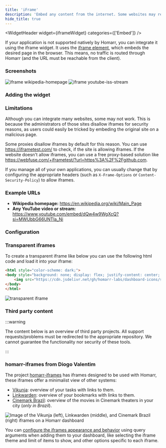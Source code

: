 ```yaml
---
title: 'iFrame'
description: 'Embed any content from the internet. Some websites may restrict access.'
hide_title: true
---
```




<WidgetHeader
  widget={iframeWidget}
  categories={['Embed']}
/>

If your application is not supported natively by Homarr, you can integrate it using the iframe widget.
It uses the [iframe element](https://developer.mozilla.org/en-US/docs/Web/HTML/Element/iframe),
which embeds the desired page in the browser.
This means, no traffic is routed through Homarr (and the URL must be reachable from the client).

### Screenshots


<div>
  <img src={wikipediaHomepage} alt="iframe wikipedia-homepage" width={128 * 3} />
  <img src={youtubeStream} alt="iframe youtube-iss-stream" width={128 * 3} />
</div>

### Adding the widget

<AddingWidget />

### Limitations

Although you can integrate many websites, some may not work.
This is because the administrators of those sites disallow iframes
for security reasons, as users could easily be tricked
by embeding the original site on a malicious page.

Some proxies disallow iframes by default for this reason.
You can use https://iframetest.com/ to check, if the site is allowing iframes.
If the website doesn't allow iframes, you can use a free proxy-based solution
like https://webfuse.com/+iframetest/?url=https%3A%2F%2Fgithub.com.

If you manage all of your own applications, you can usually change that by configuring
the appropriate headers (such as `X-Frame-Options` or `Content-Security-Policy`) to allow iframes.

### Example URLs

- **Wikipedia homepage:** https://en.wikipedia.org/wiki/Main_Page
- **Any YouTube video or stream:** https://www.youtube.com/embed/dQw4w9WgXcQ?si=MWUbbG66UNTla_Ni

### Configuration
<WidgetConfig configuration={iframeWidget.configuration} />

### Transparent iframes

To create a transparent iframe like below you can use the following html code and load it into your iframe:

```html
<html style="color-scheme: dark;">
<body style="background: none; display: flex; justify-content: center; align-items: center;">
    <img src="https://cdn.jsdelivr.net/gh/homarr-labs/dashboard-icons/svg/homarr.svg" width="90" height="90" />
</body>
</html>
```

![transparent iframe](./img/transparent-iframe.png)

### Third party content
:::warning

The content below is an overview of third party projects. All support requests/problems must be redirected to the appropriate repository.
We cannot guarantee the functionality nor security of these tools.

:::

### homarr-iframes from Diogo Valentim
The project [homarr-iframes](https://github.com/diogovalentte/homarr-iframes) has iframes designed to be used with Homarr, these iframes offer a minimalist view of other systems:

- [Vikunja](https://github.com/go-vikunja/vikunja): overview of your tasks with links to them.
- [Linkwarden](https://github.com/linkwarden/linkwarden): overview of your bookmarks with links to them.
- [Cinemark Brazil](https://www.cinemark.com.br): overview of the movies in Cinemark theaters in your city (*only in Brazil*).

![Image of the Vikunja (left), Linkwarden (middle), and Cinemark Brazil (right) iframes on a Homarr dashboard](./img/homarr-iframes-example.webp "Image of the Vikunja (left), Linkwarden (middle), and Cinemark Brazil (right) iframes on a Homarr dashboard")

You can [configure the iframes appearance and behavior](https://github.com/diogovalentte/homarr-iframes?tab=readme-ov-file#adding-to-homarr) using query arguments when adding them to your dashboard, like selecting the iframe theme and limit of items to show, and other options specific to each iframe.
